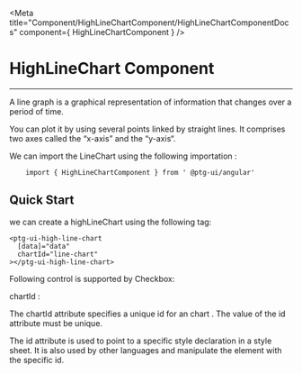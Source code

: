 


<Meta title="Component/HighLineChartComponent/HighLineChartComponentDocs" component={ HighLineChartComponent }    />

 # HighLineChart Component

 ---

A line graph is a graphical representation of information that changes over a period of time.

You can plot it by using several points linked by straight lines. It comprises two axes called the “x-axis” and the “y-axis“.


We can import the LineChart  using the following importation : 
```
    import { HighLineChartComponent } from ' @ptg-ui/angular'

```    



 ## Quick Start
 
 we can create a highLineChart using the following tag: 

```
<ptg-ui-high-line-chart
  [data]="data"
  chartId="line-chart"
></ptg-ui-high-line-chart>

```

Following control is supported by Checkbox: 

chartId : 

The chartId attribute specifies a unique id for an chart . The value of the id attribute must be unique.

The id attribute is used to point to a specific style declaration in a style sheet. It is also used by other languages and manipulate the element with the specific id.


<Canvas><Story id="component-highlinechartcomponent--chart-id" /></Canvas>